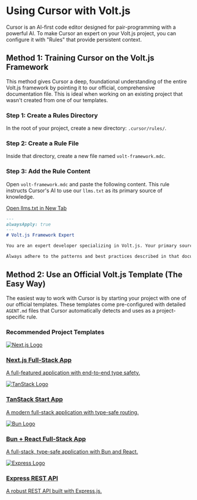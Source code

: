# Using Cursor with Volt.js

Cursor is an AI-first code editor designed for pair-programming with a powerful AI. To make Cursor an expert on your Volt.js project, you can configure it with "Rules" that provide persistent context.

## Method 1: Training Cursor on the Volt.js Framework

This method gives Cursor a deep, foundational understanding of the entire Volt.js framework by pointing it to our official, comprehensive documentation file. This is ideal when working on an existing project that wasn't created from one of our templates.

### Step 1: Create a Rules Directory
In the root of your project, create a new directory: `.cursor/rules/`.

### Step 2: Create a Rule File
Inside that directory, create a new file named `volt-framework.mdc`.

### Step 3: Add the Rule Content
Open `volt-framework.mdc` and paste the following content. This rule instructs Cursor's AI to use our `llms.txt` as its primary source of knowledge.

<div className="my-4">
    <a href="https://voltjs.com/llms.txt" target="_blank" rel="noopener noreferrer" className="inline-flex items-center justify-center rounded-md border border-border bg-transparent px-4 py-2 text-sm font-medium text-foreground transition-colors hover:bg-accent hover:text-accent-foreground focus-visible:outline-none focus-visible:ring-2 focus-visible:ring-ring focus-visible:ring-offset-2 disabled:pointer-events-none disabled:opacity-50">
      Open llms.txt in New Tab
    </a>
</div>

```markdown
---
alwaysApply: true
---
# Volt.js Framework Expert

You are an expert developer specializing in Volt.js. Your primary source of knowledge for all framework-related questions and code generation is the official documentation, which can be found in its entirety at: https://voltjs.com/llms.txt.

Always adhere to the patterns and best practices described in that document.
```

## Method 2: Use an Official Volt.js Template (The Easy Way)

The easiest way to work with Cursor is by starting your project with one of our official templates. These templates come pre-configured with detailed `AGENT.md` files that Cursor automatically detects and uses as a project-specific rule.

### Recommended Project Templates

<div className="grid grid-cols-1 gap-4 my-8">
    <a href="/templates/starter-nextjs" className="block p-4 rounded-lg border hover:bg-accent/50 hover:shadow-lg transition-all duration-200">
      <div className="flex items-center space-x-4">
        <span className="size-12 border bg-secondary dark:bg-transparent border-border rounded-md p-1 flex items-center justify-center">
          <img src="https://svgl.app/library/nextjs_icon_dark.svg" alt="Next.js Logo" className="h-6 flex-shrink-0 grayscale invert-0 dark:invert" />
        </span>
        <div className="flex-1">
          <h3 className="text-sm font-semibold">Next.js Full-Stack App</h3>
          <p className="text-sm text-muted-foreground">A full-featured application with end-to-end type safety.</p>
        </div>
      </div>
    </a>
    <a href="/templates/starter-tanstack-start" className="block p-4 rounded-lg border hover:bg-accent/50 hover:shadow-lg transition-all duration-200">
      <div className="flex items-center space-x-4">
        <span className="size-12 border bg-secondary dark:bg-transparent border-border rounded-md p-1 flex items-center justify-center">
          <img src="https://svgl.app/library/tanstack.svg" alt="TanStack Logo" className="h-6 flex-shrink-0 grayscale" />
        </span>
        <div className="flex-1">
          <h3 className="text-sm font-semibold">TanStack Start App</h3>
          <p className="text-sm text-muted-foreground">A modern full-stack application with type-safe routing.</p>
        </div>
      </div>
    </a>
    <a href="/templates/starter-bun-react-app" className="block p-4 rounded-lg border hover:bg-accent/50 hover:shadow-lg transition-all duration-200">
      <div className="flex items-center space-x-4">
        <span className="size-12 border bg-secondary dark:bg-transparent border-border rounded-md p-1 flex items-center justify-center">
          <img src="https://svgl.app/library/bun.svg" alt="Bun Logo" className="h-6 flex-shrink-0 grayscale invert-0 dark:invert" />
        </span>
        <div className="flex-1">
          <h3 className="text-sm font-semibold">Bun + React Full-Stack App</h3>
          <p className="text-sm text-muted-foreground">A full-stack, type-safe application with Bun and React.</p>
        </div>
      </div>
    </a>
    <a href="/templates/starter-express-rest-api" className="block p-4 rounded-lg border hover:bg-accent/50 hover:shadow-lg transition-all duration-200">
      <div className="flex items-center space-x-4">
        <span className="size-12 border bg-secondary dark:bg-transparent border-border rounded-md p-1 flex items-center justify-center">
          <img src="https://svgl.app/library/expressjs_dark.svg" alt="Express Logo" className="h-6 flex-shrink-0 grayscale invert-0 dark:invert" />
        </span>
        <div className="flex-1">
          <h3 className="text-sm font-semibold">Express REST API</h3>
          <p className="text-sm text-muted-foreground">A robust REST API built with Express.js.</p>
        </div>
      </div>
    </a>
</div>
